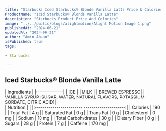 ```yaml
---
title: "Starbucks Iced Starbucks® Blonde Vanilla Latte Price & Calories"
ProductName: "Iced Starbucks® Blonde Vanilla Latte" 
description: "Starbucks Product Price And Colories"
image: "../../public/blogs/alightmotion/Alight Motion Image 1.png"
publishedAt: "2024-06-21"
updatedAt: "2024-06-21"
author: "Amin Ahsan"
isPublished: true
tags:
 
- Starbucks
      
---
```


 
## Iced Starbucks® Blonde Vanilla Latte 
  
<div className="tables-container">
  <div className="table-wrapper">
    | Ingredients  |  
    |:-------------|
    | ICE          |
    | MILK         |
    | BREWED ESPRESSO|
    | VANILLA SYRUP [SUGAR, WATER, NATURAL FLAVORS, POTASSIUM SORBATE, CITRIC ACID]|  
  </div>
  <div className="table-wrapper">
    | Nutrition               |                      |  
    |:------------------------|---------------------:|
    | Calories                | 190                  |
    | Total Fat               | 4 g                  |
    | Saturated Fat           | 0 g                  |
    | Trans Fat               | 0 g                  |
    | Cholesterol             | 0 mg                 |
    | Sodium                  | 10 mg                |
    | Total Carbohydrates     | 30 g                 |
    | Dietary Fiber           | 0 g                  |
    | Sugars                  | 28 g                 |
    | Protein                 | 7 g                  |
    | Caffeine                | 170 mg               |
  </div>
</div>
<style jsx>{`
  .tables-container {
    display: flex;
    flex-direction: row;
    gap: 30px;
  }
  .table-wrapper {
    width: 500px; /* Adjust as needed */
  }
  @media (max-width: 768px) {
    .tables-container {
      flex-direction: column;
      gap: 0px; /* Adjust as needed */
    }
    .table-wrapper {
      width: 100%; /* Adjust as needed */
    }
  }
`}</style>
